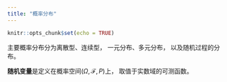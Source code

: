 ```yaml
---
title: "概率分布"
---
```


```r
knitr::opts_chunk$set(echo = TRUE)
```

主要概率分布分为离散型、连续型，
一元分布、多元分布，
以及随机过程的分布。

**随机变量**是定义在概率空间$(\Omega, \mathscr F, P)$上，
取值于实数域的可测函数。

